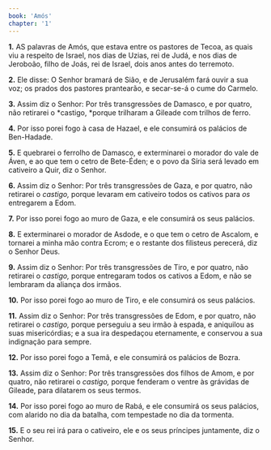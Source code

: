 ```yaml
---
book: 'Amós'
chapter: '1'
---
```


**1.** AS palavras de Amós, que estava entre os pastores de Tecoa, as quais viu a respeito de Israel, nos dias de Uzias, rei de Judá, e nos dias de Jeroboão, filho de Joás, rei de Israel, dois anos antes do terremoto.

**2.** Ele disse: O Senhor bramará de Sião, e de Jerusalém fará ouvir a sua voz; os prados dos pastores prantearão, e secar-se-á o cume do Carmelo.

**3.** Assim diz o Senhor: Por três transgressões de Damasco, e por quatro, não retirarei o *castigo, *porque trilharam a Gileade com trilhos de ferro.

**4.** Por isso porei fogo à casa de Hazael, e ele consumirá os palácios de Ben-Hadade.

**5.** E quebrarei o ferrolho de Damasco, e exterminarei o morador do vale de Áven, e ao que tem o cetro de Bete-Éden; e o povo da Síria será levado em cativeiro a Quir, diz o Senhor.

**6.** Assim diz o Senhor: Por três transgressões de Gaza, e por quatro, não retirarei o *castigo,* porque levaram em cativeiro todos os cativos para *os* entregarem a Edom.

**7.** Por isso porei fogo ao muro de Gaza, e ele consumirá os seus palácios.

**8.** E exterminarei o morador de Asdode, e o que tem o cetro de Ascalom, e tornarei a minha mão contra Ecrom; e o restante dos filisteus perecerá, diz o Senhor Deus.

**9.** Assim diz o Senhor: Por três transgressões de Tiro, e por quatro, não retirarei o *castigo,* porque entregaram todos os cativos a Edom, e não se lembraram da aliança dos irmãos.

**10.** Por isso porei fogo ao muro de Tiro, e ele consumirá os seus palácios.

**11.** Assim diz o Senhor: Por três transgressões de Edom, e por quatro, não retirarei o *castigo,* porque perseguiu a seu irmão à espada, e aniquilou as suas misericórdias; e a sua ira despedaçou eternamente, e conservou a sua indignação para sempre.

**12.** Por isso porei fogo a Temã, e ele consumirá os palácios de Bozra.

**13.** Assim diz o Senhor: Por três transgressões dos filhos de Amom, e por quatro, não retirarei o *castigo,* porque fenderam o ventre às grávidas de Gileade, para dilatarem os seus termos.

**14.** Por isso porei fogo ao muro de Rabá, e ele consumirá os seus palácios, com alarido no dia da batalha, com tempestade no dia da tormenta.

**15.** E o seu rei irá para o cativeiro, ele e os seus príncipes juntamente, diz o Senhor.